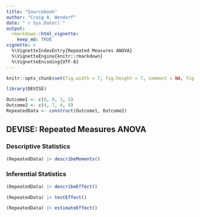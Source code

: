 ```yaml
---
title: "Sourcebook"
author: "Craig A. Wendorf"
date: "`r Sys.Date()`"
output: 
  rmarkdown::html_vignette:
    keep_md: TRUE
vignette: >
  %\VignetteIndexEntry{Repeated Measures ANOVA}
  %\VignetteEngine{knitr::rmarkdown}
  %\VignetteEncoding{UTF-8}
---
```


```r
knitr::opts_chunk$set(fig.width = 7, fig.height = 7, comment = NA, fig.path = "figures/")
```

```r
library(DEVISE)
```

```r
Outcome1 <- c(0, 0, 3, 5)
Outcome2 <- c(4, 7, 4, 9)
RepeatedData <- construct(Outcome1, Outcome2)
```

## DEVISE: Repeated Measures ANOVA

### Descriptive Statistics

```r
(RepeatedData) |> describeMoments()
```

### Inferential Statistics

```r
(RepeatedData) |> describeEffect()
```

```r
(RepeatedData) |> testEffect()
```

```r
(RepeatedData) |> estimateEffect()
```

